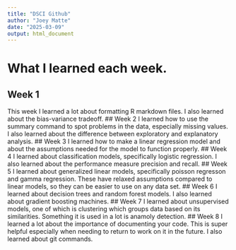 ```yaml
---
title: "DSCI Github"
author: "Joey Matte"
date: "2025-03-09"
output: html_document
---
```

# What I learned each week.
## Week 1
This week I learned a lot about formatting R markdown files. I also learned about the bias-variance tradeoff.
## Week 2
I learned how to use the summary command to spot problems in the data, especially missing values. I also learned about the difference between exploratory and explanatory analysis.
## Week 3
I learned how to make a linear regression model and about the assumptions needed for the model to function properly.
## Week 4
I learned about classification models, specifically logistic regression. I also learned about the performance measure precision and recall.
## Week 5
I learned about generalized linear models, specifically poisson regresson and gamma regression. These have relaxed assumptions compared to linear models, so they can be easier to use on any data set.
## Week 6
I learned about decision trees and random forest models. I also learned about gradient boosting machines.
## Week 7
I learned about unsupervised models, one of which is clustering which groups data based on its similarities. Something it is used in a lot is anamoly detection.
## Week 8
I learned a lot about the importance of documenting your code. This is super helpful especially when needing to return to work on it in the future. I also learned about git commands.